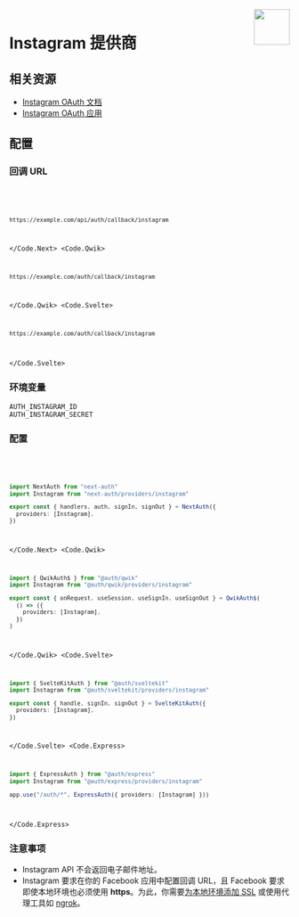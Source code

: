 
<img align="right" src="/img/providers/instagram.svg" height="64" width="64" />

# Instagram 提供商

## 相关资源

- [Instagram OAuth 文档](https://developers.facebook.com/docs/instagram-basic-display-api/getting-started)
- [Instagram OAuth 应用](https://developers.facebook.com/apps/)

## 配置

### 回调 URL

<Code>
  <Code.Next>

```bash
https://example.com/api/auth/callback/instagram
```

  </Code.Next>
  <Code.Qwik>

```bash
https://example.com/auth/callback/instagram
```

  </Code.Qwik>
  <Code.Svelte>

```bash
https://example.com/auth/callback/instagram
```

  </Code.Svelte>
</Code>

### 环境变量

```
AUTH_INSTAGRAM_ID
AUTH_INSTAGRAM_SECRET
```

### 配置

<Code>
  <Code.Next>

```ts filename="/auth.ts"
import NextAuth from "next-auth"
import Instagram from "next-auth/providers/instagram"

export const { handlers, auth, signIn, signOut } = NextAuth({
  providers: [Instagram],
})
```

  </Code.Next>
  <Code.Qwik>
  
```ts filename="/src/routes/plugin@auth.ts"
import { QwikAuth$ } from "@auth/qwik"
import Instagram from "@auth/qwik/providers/instagram"

export const { onRequest, useSession, useSignIn, useSignOut } = QwikAuth$(
  () => ({
    providers: [Instagram],
  })
)
```

  </Code.Qwik>
  <Code.Svelte>

```ts filename="/src/auth.ts"
import { SvelteKitAuth } from "@auth/sveltekit"
import Instagram from "@auth/sveltekit/providers/instagram"

export const { handle, signIn, signOut } = SvelteKitAuth({
  providers: [Instagram],
})
```

  </Code.Svelte>
  <Code.Express>

```ts filename="/src/app.ts"
import { ExpressAuth } from "@auth/express"
import Instagram from "@auth/express/providers/instagram"

app.use("/auth/*", ExpressAuth({ providers: [Instagram] }))
```

  </Code.Express>
</Code>

### 注意事项

- Instagram API 不会返回电子邮件地址。
- Instagram 要求在你的 Facebook 应用中配置回调 URL，且 Facebook 要求即使本地环境也必须使用 **https**。为此，你需要[为本地环境添加 SSL](https://www.freecodecamp.org/news/how-to-get-https-working-on-your-local-development-environment-in-5-minutes-7af615770eec/) 或使用代理工具如 [ngrok](https://ngrok.com/docs)。
